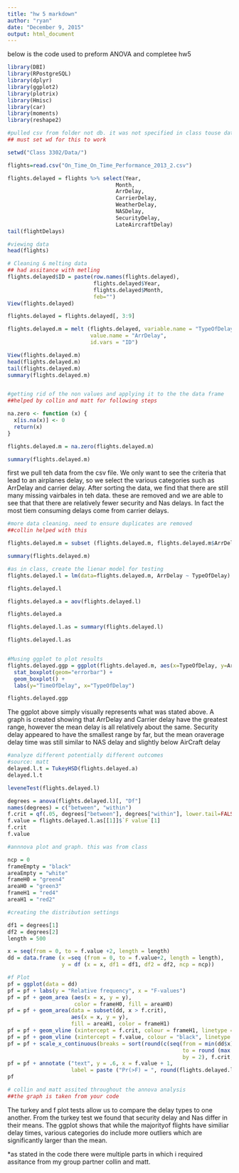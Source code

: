 ```yaml
---
title: "hw 5 markdown"
author: "ryan"
date: "December 9, 2015"
output: html_document
---
```

below is the code used to preform ANOVA and completee hw5 

```r
library(DBI)
library(RPostgreSQL)
library(dplyr)
library(ggplot2)
library(plotrix)
library(Hmisc)
library(car)
library(moments)
library(reshape2)

#pulled csv from folder not db. it was not specified in class touse data from db or directory
## must set wd for this to work

setwd("Class 3302/Data/")

flights=read.csv("On_Time_On_Time_Performance_2013_2.csv")

flights.delayed = flights %>% select(Year, 
                                  Month, 
                                  ArrDelay, 
                                  CarrierDelay, 
                                  WeatherDelay, 
                                  NASDelay, 
                                  SecurityDelay,
                                  LateAircraftDelay)
tail(flightDelays)

#viewing data 
head(flights)

# Cleaning & melting data 
## had assitance with metling 
flights.delayed$ID = paste(row.names(flights.delayed), 
                           flights.delayed$Year, 
                           flights.delayed$Month, 
                           feb="")
View(flights.delayed)

flights.delayed = flights.delayed[, 3:9]

flights.delayed.m = melt (flights.delayed, variable.name = "TypeOfDelay", 
                          value.name = "ArrDelay", 
                          id.vars = "ID")

View(flights.delayed.m)
head(flights.delayed.m)
tail(flights.delayed.m)
summary(flights.delayed.m)


#getting rid of the non values and applying it to the the data frame 
##helped by collin and matt for following steps 

na.zero <- function (x) {
  x[is.na(x)] <- 0
  return(x)
}

flights.delayed.m = na.zero(flights.delayed.m)

summary(flights.delayed.m)
```

first we pull teh data from the csv file. We  only want to see the criteria that lead to an airplanes delay, so we select the various categories such as ArrDelay and carrier delay. After sorting the data, we find that there are still many missing vairbales in teh data. these are removed and we are able to see that  that there are relatively fewer security and Nas delays. In fact the most tiem consuming delays come from carrier delays. 

```r
#more data cleaning. need to ensure duplicates are removed
##collin helped with this

flights.delayed.m = subset (flights.delayed.m, flights.delayed.m$ArrDelay!=0)

summary(flights.delayed.m)

#as in class, create the lienar model for testing 
flights.delayed.l = lm(data=flights.delayed.m, ArrDelay ~ TypeOfDelay)

flights.delayed.l

flights.delayed.a = aov(flights.delayed.l)

flights.delayed.a

flights.delayed.l.as = summary(flights.delayed.l)

flights.delayed.l.as


#Musing ggplot to plot results
flights.delayed.ggp = ggplot(flights.delayed.m, aes(x=TypeOfDelay, y=ArrDelay)) +
  stat_boxplot(geom="errorbar") +
  geom_boxplot() +
  labs(y="TimeOfDelay", x="TypeOfDelay")

flights.delayed.ggp

```

The ggplot above simply visually represents what was stated above. A graph is created showing that ArrDelay and Carrier delay have the greatest range, however the mean delay is all relatively about the same. Security delay appeared to have the smallest range by far, but the mean oraverage delay time was still similar to NAS delay and slightly below AirCraft delay 

```r
#analyze different potentially different outcomes
#source: matt
delayed.l.t = TukeyHSD(flights.delayed.a)
delayed.l.t

leveneTest(flights.delayed.l)

degrees = anova(flights.delayed.l)[, "Df"]
names(degrees) = c("between", "within")
f.crit = qf(.05, degrees["between"], degrees["within"], lower.tail=FALSE)
f.value = flights.delayed.l.as[[1]]$`F value`[1]
f.crit
f.value

#annnova plot and graph. this was from class

ncp = 0
frameEmpty = "black"
areaEmpty = "white"
frameH0 = "green4"
areaH0 = "green3"
frameH1 = "red4"
areaH1 = "red2"

#creating the distribution settings

df1 = degrees[1] 
df2 = degrees[2] 
length = 500 

x = seq(from = 0, to = f.value +2, length = length) 
dd = data.frame (x =seq (from = 0, to = f.value+2, length = length),
                 y = df (x = x, df1 = df1, df2 = df2, ncp = ncp))

#f Plot
pf = ggplot(data = dd) 
pf = pf + labs(y = "Relative frequency", x = "F-values") 
pf = pf + geom_area (aes(x = x, y = y),
                     color = frameH0, fill = areaH0) 
pf = pf + geom_area(data = subset(dd, x > f.crit),
                    aes(x = x, y = y),
                    fill = areaH1, color = frameH1) 
pf = pf + geom_vline (xintercept = f.crit, colour = frameH1, linetype = "longdash")
pf = pf + geom_vline (xintercept = f.value, colour = "black", linetype = "dotted")
pf = pf + scale_x_continuous(breaks = sort(round(c(seq(from = min(dd$x),
                                                       to = round (max (dd$x), 0),
                                                       by = 2), f.crit, f.value, 2))))
pf = pf + annotate ("text", y = .6, x = f.value + 1,
                    label = paste ("Pr(>F) = ", round(flights.delayed.l.as[[1]]$Pr[1],3)))
pf

# collin and matt assited throughout the annova analysis
##the graph is taken from your code 


```

The turkey and f plot tests allow us to compare the delay types to one another. From the turkey test we found that security delay and Nas differ in their means. 
The ggplot shows that while the majorityof flights have similiar delay times, various  categories do include more outliers which are significantly larger than the mean. 

*as stated in the code there were multiple parts in which i required assitance from my group partner collin and matt. 